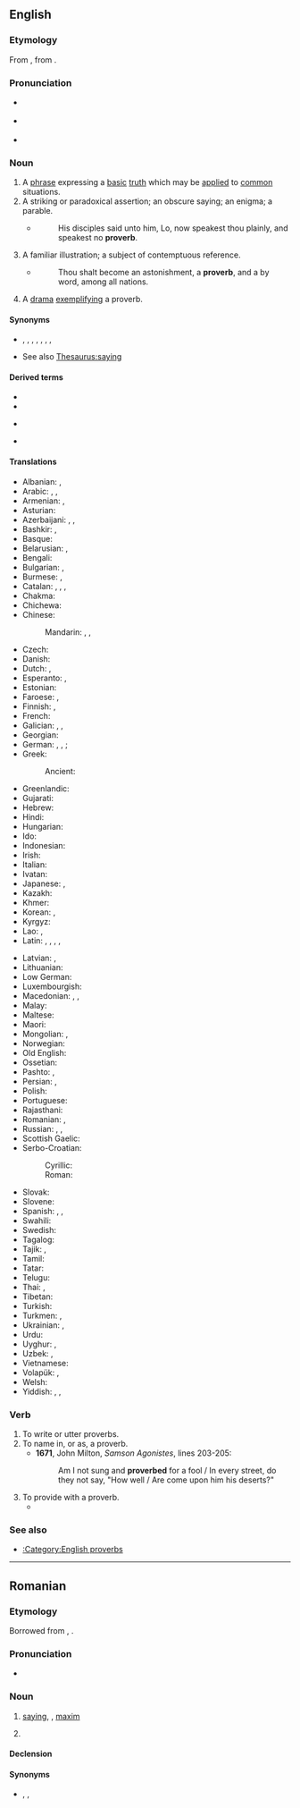 {{also|Proverbs}}
==English==
{{wikipedia}}

===Etymology===
From {{etyl|fro|en}} {{m|fro|proverbe}}, from {{etyl|la|en}} {{m|la|proverbium}}.

===Pronunciation===
* {{a|UK}} {{IPA|en|/ˈpɹɒvɜːb/}}
* {{a|US}} {{IPA|en|/ˈpɹɑːvɝːb/}}
* {{audio|en|en-us-proverb.ogg|Audio (US)}}

===Noun===
{{en-noun}}

# A [[phrase]] expressing a [[basic]] [[truth]] which may be [[apply|applied]] to [[common]] situations.
# A striking or paradoxical assertion; an obscure saying; an enigma; a parable.
#* {{RQ:KJV|John|16|29}}
#*: His disciples said unto him, Lo, now speakest thou plainly, and speakest no '''proverb'''.
# A familiar illustration; a subject of contemptuous reference.
#* {{RQ:KJV|Deuteronomy|28|37}}
#*: Thou shalt become an astonishment, a '''proverb''', and a by word, among all nations.
# A [[drama]] [[exemplify]]ing a proverb.

====Synonyms====
* {{sense|phrase expressing a basic truth}} {{l|en|adage}}, {{l|en|apothegm}}, {{l|en|byword}}, {{l|en|maxim}}, {{l|en|paroemia}}, {{l|en|saw}}, {{l|en|saying}}, {{l|en|sententia}}
* See also [[Thesaurus:saying]]

====Derived terms====
{{rel-top3|Terms derived from "proverb"}}
* {{l|en|proverbial}}
* {{l|en|proverbiology}}
{{rel-mid3}}
* {{l|en|Proverbs}}
{{rel-mid3}}
* {{l|en|proverbs hunt in pairs}}
{{rel-bottom}}

====Translations====
{{trans-top|phrase expressing a basic truth}}
* Albanian: {{t+|sq|thënie|f}}, {{t+|sq|proverb|m}}
* Arabic: {{t+|ar|مَثَل|m}}, {{t|ar|حِكْمَة|f}}, {{t|ar|مَقَال|m}}
* Armenian: {{t+|hy|առած}}, {{t+|hy|ասացվածք}}
* Asturian: {{t|ast|proverbiu|m}}
* Azerbaijani: {{t|az|məsəl}}, {{t|az|atasözü}}, {{t|az|atalar sözü}}
* Bashkir: {{t|ba|мәҡәл|sc=Cyrl}}, {{t|ba|әйтем|sc=Cyrl}}
* Basque: {{t|eu|atsotitz}}
* Belarusian: {{t|be|пры́казка|f}}, {{t|be|прысло́ўе|n}}
* Bengali: {{t|bn|প্রবাদ}}
* Bulgarian: {{t+|bg|посло́вица|f}}, {{t+|bg|погово́рка|f}}
* Burmese: {{t+|my|စကားပုံ}}, {{t+|my|ဆိုထုံး}}
* Catalan: {{t+|ca|proverbi|m}}, {{t+|ca|dita|f}}, {{t+|ca|refrany|m}}, {{t|ca|parèmia|f}}
* Chakma: {{t|ccp|𑄓𑄊𑄧𑄇𑄧𑄙|tr=ḍāghakadhā|sc=Cakm}}
* Chichewa: {{t|ny|mwambi}}
* Chinese:
*: Mandarin: {{t+|cmn|箴言|tr=zhēnyán|sc=Hani}}, {{t+|cmn|諺語|sc=Hani}}, {{t+|cmn|谚语|tr=yànyǔ|sc=Hani}}
* Czech: {{t+|cs|přísloví|n}}
* Danish: {{t|da|ordsprog|n}}
* Dutch: {{t+|nl|spreekwoord|n}}, {{t+|nl|gezegde|n}}
* Esperanto: {{t+|eo|proverbo}}, {{t|eo|sentenco}}
* Estonian: {{t|et|vanasõna}}
* Faroese: {{t|fo|orðtak|n}}, {{t|fo|orðatak|n}}
* Finnish: {{t+|fi|sananlasku}}, {{t+|fi|sanonta}}
* French: {{t+|fr|proverbe|m}}
* Galician: {{t|gl|proverbio|m}}, {{t|gl|refrán|m}}, {{t+|gl|verbo|m}}
* Georgian: {{t|ka|ანდაზა}}
* German: {{t+|de|Sprichwort|n}}, {{t|de|Denkspruch|m}}, {{t+|de|Redensart|f}}; {{q|uncommon}} {{t|de|Proverbium|n}}
* Greek: {{t+|el|παροιμία|f}}
*: Ancient: {{t|grc|παροιμία|f}}
* Greenlandic: {{t|kl|ussat}}
* Gujarati: {{t|gu|કહેવત|sc=Gujr|f}}
* Hebrew: {{t+|he|פִּתְגָּם|m|tr=pitgam}}
* Hindi: {{t+|hi|कहावत|f}}
* Hungarian: {{t+|hu|közmondás}}
* Ido: {{t+|io|proverbo}}
* Indonesian: {{t|id|pribahasa}}
* Irish: {{t|ga|seanfhocal|m}}
* Italian: {{t+|it|proverbio|m}}
* Ivatan: {{t|ivv|pananahan}}
* Japanese: {{t+|ja|諺|tr=ことわざ, kotowaza|sc=Jpan}}, {{t+|ja|格言|tr=かくげん, kakugen|sc=Jpan}}
* Kazakh: {{t+|kk|мақал}}
* Khmer: {{t+|km|សុភាសិត|tr=so’pʰiesət|sc=Khmr}}
* Korean: {{t+|ko|속담}}, {{t+|ko|격언}}
* Kyrgyz: {{t|ky|макал}}
* Lao: {{t|lo|ພາສິດ}}, {{t|lo|ສຸພາສິດ}}
* Latin: {{t|la|adagiō|f}}, {{t|la|adagium|n}}, {{t|la|paroemia|f}}, {{t|la|proverbium|n}}, {{t|la|sententia|f}}
{{trans-mid}}
* Latvian: {{t+|lv|sakāmvārds|m}}, {{t+|lv|paruna|f}}
* Lithuanian: {{t|lt|patarlė|f}}
* Low German: {{t|nds|Snacks}}
* Luxembourgish: {{t|lb|Sprachwuert|n}}
* Macedonian: {{t|mk|поговорка|f}}, {{t|mk|изрека|f}}, {{t|mk|пословица|f}}
* Malay: {{t+|ms|peribahasa}}
* Maltese: {{t|mt|qawl|m}}
* Maori: {{t|mi|rārangi whakataukī}}
* Mongolian: {{t|mn|зүйр цэцэн үг|sc=Cyrl}}, {{t|mn|зүйр үг}}
* Norwegian: {{t+|no|ordtak}}
* Old English: {{t-needed|ang}}
* Ossetian: {{t|os|ӕмбисонд|sc=Cyrl}}
* Pashto: {{t|ps|متل|m|tr=matál}}, {{t|ps|مثل|m|tr=masál}}
* Persian: {{t+|fa|مثل|tr=masal|sc=fa-Arab}}, {{t+|fa|مقال|tr=maqâl}}
* Polish: {{t+|pl|przysłowie|n}}
* Portuguese: {{t+|pt|provérbio|m}}
* Rajasthani: {{t|raj|कैवत|tr=kaivat|sc=Deva}}
* Romanian: {{t+|ro|proverb|n}}, {{t+|ro|proverbe|n-p}}
* Russian: {{t+|ru|посло́вица|f}}, {{t+|ru|погово́рка|f}}, {{t+|ru|при́сказка|f}}
* Scottish Gaelic: {{t|gd|seanfhacal|m}}
* Serbo-Croatian:
*: Cyrillic: {{t|sh|пословица|f|sc=Cyrl}}
*: Roman: {{t+|sh|poslovica|f|sc=Latn}}
* Slovak: {{t|sk|príslovie|n}}
* Slovene: {{t+|sl|pregovor|m}}
* Spanish: {{t+|es|proverbio|m}}, {{t+|es|refrán|m}}, {{t+|es|paremia|f}}
* Swahili: {{t+|sw|methali}}
* Swedish: {{t+|sv|ordspråk|n}}
* Tagalog: {{t|tl|salawikain}}
* Tajik: {{t|tg|масал}}, {{t|tg|мақол}}
* Tamil: {{t+|ta|பழமொழி|sc=Taml}}
* Tatar: {{t+|tt|мәкаль}}
* Telugu: {{t+|te|నానుడి|sc=Telu}}
* Thai: {{t+|th|ภาษิต}}, {{t+|th|สุภาษิต}}
* Tibetan: {{t|bo|གཏམ་དཔེ།}}
* Turkish: {{t+|tr|atasözü}}
* Turkmen: {{t|tk|atalar sözi}}, {{t|tk|nakyl}}
* Ukrainian: {{t+|uk|прислі́в'я|n}}, {{t|uk|при́казка|f}}
* Urdu: {{t|ur|کہاوت|f|tr=kahāvat}}
* Uyghur: {{t|ug|ھېكمەت}}, {{t|ug|ماقال}}
* Uzbek: {{t+|uz|maqol}}, {{t+|uz|masal}}
* Vietnamese: {{t+|vi|tục ngữ}}
* Volapük: {{t+|vo|spiket}}, {{qualifier|older term}} {{t|vo|pükedavöd}}
* Welsh: {{t+|cy|dihareb|f}}
* Yiddish: {{t+|yi|שפּריכוואָרט|n|sc=Hebr}}, {{t|yi|וועלטסווערטל|n|sc=Hebr}}, {{t|yi|פֿאָלקסווערטל|n}}
{{trans-bottom}}

===Verb===
{{en-verb}}

# To write or utter proverbs.
# To name in, or as, a proverb.
#* '''1671''', John Milton, ''Samson Agonistes'', lines 203-205:
#*: Am I not sung and '''proverbed''' for a fool / In every street, do they not say, "How well / Are come upon him his deserts?"
# To provide with a proverb.
#* {{RQ:Shakespeare Romeo and Juliet|I|iv|passage=I am '''proverbed''' with a grandsire phrase.}}

{{Webster 1913}}

===See also===
* [[:Category:English proverbs]]

----

==Romanian==

===Etymology===
Borrowed from {{bor|ro|la|proverbium}}, {{bor|ro|fr|proverbe}}.

===Pronunciation===
* {{IPA|ro|/proˈverb/}}

===Noun===
{{ro-noun|n|e}}

# [[saying]], {{l|en|proverb}}, [[maxim]]
# {{lb|ro|dated}} {{l|en|proverb}} {{gloss|drama exemplifying a proverb}}

====Declension====
{{ro-noun-n}}

====Synonyms====
* {{sense|saying}} {{l|ro|parimie}}, {{l|ro|zicală}}, {{l|ro|zicătoare}}